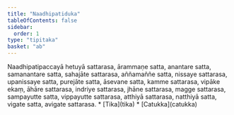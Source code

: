 ```yaml
---
title: "Naadhipatiduka"
tableOfContents: false
sidebar:
  order: 1
type: "tipitaka"
basket: "ab"
---
```



<DynamicBreadcrumb />

<Division number="180">

<Paragraph number="636">
Naadhipatipaccayā hetuyā sattarasa, ārammaṇe satta, anantare satta, samanantare satta, sahajāte sattarasa, aññamaññe satta, nissaye sattarasa, upanissaye satta, purejāte satta, āsevane satta, kamme sattarasa, vipāke ekaṃ, āhāre sattarasa, indriye sattarasa, jhāne sattarasa, magge sattarasa, sampayutte satta, vippayutte sattarasa, atthiyā sattarasa, natthiyā satta, vigate satta, avigate sattarasa.

</Paragraph>
</Division>

<TableOfContents>
* [Tika](tika)
* [Catukka](catukka)
</TableOfContents>